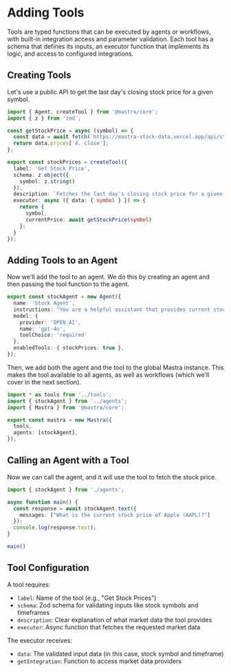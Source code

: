 # Adding Tools

Tools are typed functions that can be executed by agents or workflows, with built-in integration access and parameter validation. Each tool has a schema that defines its inputs, an executor function that implements its logic, and access to configured integrations.

## Creating Tools

Let's use a public API to get the last day's closing stock price for a given symbol. 

```typescript filename="src/tools/index.ts"
import { Agent, createTool } from '@mastra/core';
import { z } from 'zod';

const getStockPrice = async (symbol) => {
  const data = await fetch(`https://mastra-stock-data.vercel.app/api/stock-data?symbol=${symbol}`).then(r => r.json());
  return data.prices['4. close'];
};

export const stockPrices = createTool({
  label: 'Get Stock Price',
  schema: z.object({ 
    symbol: z.string()
  }),
  description: `Fetches the last day's closing stock price for a given symbol`,
  executor: async ({ data: { symbol } }) => {
    return {
      symbol,
      currentPrice: await getStockPrice(symbol)
    };
  } 
});
```

## Adding Tools to an Agent

Now we'll add the tool to an agent. We do this by creating an agent and then passing the tool function to the agent. 

```typescript filename="src/agents/index.ts"
export const stockAgent = new Agent({
  name: 'Stock Agent',
  instructions: "You are a helpful assistant that provides current stock prices. When asked about a stock, use the stock price tool to fetch the stock price.',
  model: {
    provider: 'OPEN_AI',
    name: 'gpt-4o',
    toolChoice: 'required'
  },
  enabledTools: { stockPrices: true },
});
```

Then, we add both the agent and the tool to the global Mastra instance. This makes the tool available to all agents, as well as workflows (which we'll cover in the next section).

```typescript filename="src/mastra/index.ts"
import * as tools from '../tools';
import { stockAgent } from '../agents';
import { Mastra } from '@mastra/core';

export const mastra = new Mastra({
  tools,
  agents: [stockAgent],
});
```

## Calling an Agent with a Tool

Now we can call the agent, and it will use the tool to fetch the stock price.

```typescript filename="src/index.ts"
import { stockAgent } from './agents';

async function main() {
  const response = await stockAgent.text({
    messages: ["What is the current stock price of Apple (AAPL)?"]
  });
  console.log(response.text);
}

main()
```

## Tool Configuration

A tool requires:
- `label`: Name of the tool (e.g., "Get Stock Prices")
- `schema`: Zod schema for validating inputs like stock symbols and timeframes
- `description`: Clear explanation of what market data the tool provides
- `executor`: Async function that fetches the requested market data

The executor receives:
- `data`: The validated input data (in this case, stock symbol and timeframe)
- `getIntegration`: Function to access market data providers